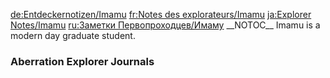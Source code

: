<noinclude>
{{Include}}
{{ambox
| color = yellow
| icon = Carbonemys.png
| type = If you came directly to this page you can find the other Explorer Notes on page [[Explorer Notes]].
| info =
}}
[[de:Entdeckernotizen/Imamu]]
[[fr:Notes des explorateurs/Imamu]]
[[ja:Explorer Notes/Imamu]]
[[ru:Заметки Первопроходцев/Имаму]]
{{MissingTranslations|es|it|pl|pt-br|th}}
</noinclude>__NOTOC__
Imamu is a modern day graduate student.

<div class="toccolours mw-collapsible mw-collapsed" style="background: none; border: none;">
===Aberration Explorer Journals===
<div class="mw-collapsible-content">
{{Explorer Note
| title = Grad Journal Imamu #1 (Aberration)
| text = Where five once stood, one remains. Trent is dead and I am alone. By the time I killed the the devil that tore its way out of his body, his hazard suit had been reduced to bloody rags.<br/><br/>It was hard to bear. Even before arriving in this place, I had seen the cost of war, but I am not like Boris or the soldiers that guarded my family's estate. I cannot look into the face of death with cold, unwavering eyes.<br/><br/>Yet even in this darkest hour, I must push onward. For the sake of my fallen comrades, I will endure. However long the night, the dawn will break, and I intend to see it.
| author = Imamu
| icon = NoteGradStudent.png
}}

{{Explorer Note
| title = Grad Journal Imamu #2 (Aberration)
| text = Boris' notes remind me of those who still practice Vodun in my homeland. The "Master" he speaks of is like a spirit of this land, and these artifacts are its talismans or fetishes. Perhaps these were the delusional scrawlings of a madman, but I cannot dismiss them. Despite his betrayal, Boris was no fool.<br/><br/>I do feel something when I look at the two artifacts we discovered. It is most likely simple nervousness, for I am unused to carrying such burdens alone. My parents believed that royal hands should be free of calluses, so I always relied on servants for everything, right up until the moment I snuck off to college.<br/><br/>I don't think I can ever return to that life. Not after all I've seen.
| author = Imamu
| icon = NoteGradStudent.png
}}

{{Explorer Note
| title = Grad Journal Imamu #3 (Aberration)
| text = Trent, my friend, your sacrifice was not in vain. At long last, I have found the third artifact we sought. It took many failed expeditions, but to get lost is to learn the way. For every wrong turn, I mapped out a new part of these caverns, and now I know them as well as I know myself.<br/><br/>I will gather my creatures and head for the terminal in the morning. If Boris' notes were right, these artifacts should be able to activate it. I'm not sure what will happen after that, but it can't be worse than the fate that awaits me here.<br/><br/>If only the others were alive to see this day. If only I'd been able to save them too...
| author = Imamu
| icon = NoteGradStudent.png
}}

{{Explorer Note
| title = Grad Journal Imamu #4 (Aberration)
| text = Now that I've gathered all three artifacts together as I travel to the terminal, I feel a...pull in my mind. No, a whisper. If this is what Boris was speaking of, then he wasn't mad after all. There is a voice here. There is a Master.<br/><br/>What is it? A spirit, a god or some alien force? Whatever it is, its presence is heavy. Though I am well rested, every time I hear it, I grow tired. My pets feel it too, and even they know enough to be afraid.<br/><br/>My hands are shaking as I write this. Only the memory of those who died for this moment pushes me forward. Rusty, Emilia, Boris and Trent...lend me your strength. Let us face this final challenge together.
| author = Imamu
| icon = NoteGradStudent.png
}}

{{Explorer Note
| title = Grad Journal Imamu #5 (Aberration)
| text = Abandon hope! Do not seek the Master!<br/><br/>No one could prepare for his limitless power. No one could fathom his terrible majesty.<br/><br/>I've been a fool this whole time. All of us, we were nothing but fools! We never had a chance of surviving this terrible place. Only death awaited us in the end, only him!<br/><br/>This is a prison with no exit. It is an endless hell.<br/><br/>There is no escape from the Master! There is no escape from Rockwell!
| author = Imamu
| icon = NoteGradStudent.png
}}</div>
</div>

